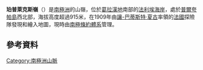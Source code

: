 {{coord|67|39|S|67|43|W|display=title}}

'''珀普萊克斯嶺'''（{{lang-en|Perplex Ridge}}）是[[南極洲|南極洲]]的山嶺，位於[[葛拉漢地|葛拉漢地]]南部的[[法利埃海岸|法利埃海岸]]，處於[[普爾夸帕島|普爾夸帕島]]西北部，海拔高度超過915米，在1909年由[[讓-巴蒂斯特·夏古|讓-巴蒂斯特·夏古]]率領的[[法國|法國]]探險隊發現和繪入地圖，現時由[[南極條約體系|南極條約體系]]管理。

==參考資料==
{{usgs-gazetteer}}

{{DEFAULTSORT:Perplex Ridge}}
[[Category:南極洲山脈|Category:南極洲山脈]]


{{FallièresCoast-geo-stub}}